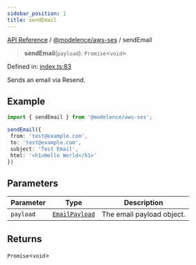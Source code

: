 ```yaml
---
sidebar_position: 1
title: sendEmail
---
```


[API Reference](/api-reference/@modelence/aws-ses/functions/../../../index) / [@modelence/aws-ses](/api-reference/@modelence/aws-ses/functions/../index) / sendEmail

> **sendEmail**(`payload`): `Promise`\<`void`\>

Defined in: [index.ts:83](https://github.com/modelence/modelence/blob/656d4e4c01b88903ac6c14e3993c6fa92ee12257/packages/aws-ses/src/index.ts#L83)

Sends an email via Resend.

## Example

```ts
import { sendEmail } from '@modelence/aws-ses';

sendEmail({
 from: 'test@example.com',
 to: 'test@example.com',
 subject: 'Test Email',
 html: '<h1>Hello World</h1>'
})
```

## Parameters

| Parameter | Type | Description |
| ------ | ------ | ------ |
| `payload` | [`EmailPayload`](/api-reference/@modelence/aws-ses/functions/../type-aliases/EmailPayload) | The email payload object. |

## Returns

`Promise`\<`void`\>
